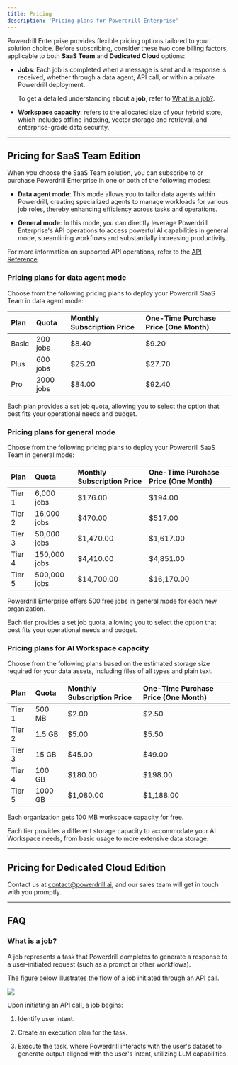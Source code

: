 ```yaml
---
title: Pricing
description: 'Pricing plans for Powerdrill Enterprise'
---
```



Powerdrill Enterprise provides flexible pricing options tailored to your solution choice. Before subscribing, consider these two core billing factors, applicable to both **SaaS Team** and **Dedicated Cloud** options:

- **Jobs**: Each job is completed when a message is sent and a response is received, whether through a data agent, API call, or within a private Powerdrill deployment.
 
    To get a detailed understanding about a **job**, refer to [What is a job?](#what-is-a-job).

- **Workspace capacity**: refers to the allocated size of your hybrid store, which includes offline indexing, vector storage and retrieval, and enterprise-grade data security.


---


## Pricing for SaaS Team Edition


When you choose the SaaS Team solution, you can subscribe to or purchase Powerdrill Enterprise in one or both of the following modes:

- **Data agent mode**: This mode allows you to tailor data agents within Powerdrill, creating specialized agents to manage workloads for various job roles, thereby enhancing efficiency across tasks and operations.

- **General mode**: In this mode, you can directly leverage Powerdrill Enterprise's API operations to access powerful AI capabilities in general mode, streamlining workflows and substantially increasing productivity.


For more information on supported API operations, refer to the [API Reference](/api-reference).


### Pricing plans for data agent mode

Choose from the following pricing plans to deploy your Powerdrill SaaS Team in data agent mode:

| Plan | Quota | Monthly Subscription Price | One-Time Purchase Price (One Month) |
| :- | :- | :- | :- |
| Basic | 200 jobs | $8.40 | $9.20 |
| Plus | 600 jobs | $25.20 | $27.70 |
| Pro | 2000 jobs | $84.00 | $92.40 |



Each plan provides a set job quota, allowing you to select the option that best fits your operational needs and budget.

### Pricing plans for general mode

Choose from the following pricing plans to deploy your Powerdrill SaaS Team in general mode:

| Plan | Quota | Monthly Subscription Price | One-Time Purchase Price (One Month) |
| :- | :- | :- | :- |
| Tier 1 | 6,000 jobs | $176.00 | $194.00 |
| Tier 2 | 16,000 jobs | $470.00 | $517.00 |
| Tier 3 | 50,000 jobs | $1,470.00 | $1,617.00 |
| Tier 4 | 150,000 jobs | $4,410.00 | $4,851.00 |
| Tier 5 | 500,000 jobs | $14,700.00 | $16,170.00 |


<Info>

Powerdrill Enterprise offers 500 free jobs in general mode for each new organization.

</Info>


Each tier provides a set job quota, allowing you to select the option that best fits your operational needs and budget.


### Pricing plans for AI Workspace capacity 


Choose from the following plans based on the estimated storage size required for your data assets, including files of all types and plain text.

| Plan | Quota | Monthly Subscription Price | One-Time Purchase Price (One Month) |
| :- | :- | :- | :- |
| Tier 1 | 500 MB | $2.00 | $2.50 |
| Tier 2 | 1.5 GB | $5.00 | $5.50 |
| Tier 3 | 15 GB | $45.00 | $49.00 |
| Tier 4 | 100 GB | $180.00 | $198.00 |
| Tier 5 | 1000 GB | $1,080.00 | $1,188.00 |


<Info>

Each organization gets 100 MB workspace capacity for free.

</Info>


Each tier provides a different storage capacity to accommodate your AI Workspace needs, from basic usage to more extensive data storage.



---


## Pricing for Dedicated Cloud Edition

Contact us at contact@powerdrill.ai, and our sales team will get in touch with you promptly.



---

## FAQ


### What is a job?

A job represents a task that Powerdrill completes to generate a response to a user-initiated request (such as a prompt or other workflows).

The figure below illustrates the flow of a job initiated through an API call.


<Frame>
  <img src="/images/job-description.png" style={{ borderRadius: '0.5rem' }} />
</Frame>


Upon initiating an API call, a job begins:

1. Identify user intent.

2. Create an execution plan for the task.

3. Execute the task, where Powerdrill interacts with the user's dataset to generate output aligned with the user's intent, utilizing LLM capabilities.













